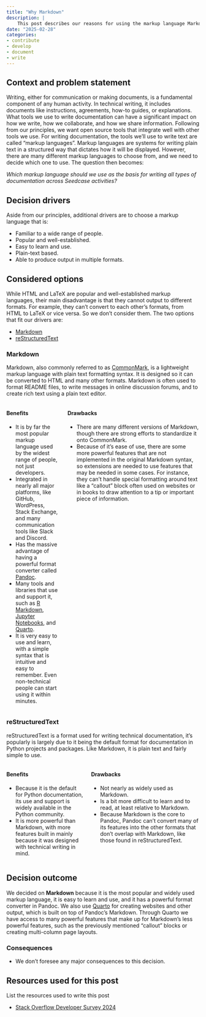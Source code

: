 ```yaml
---
title: "Why Markdown"
description: |
    This post describes our reasons for using the markup language Markdown for documentation.
date: "2025-02-28"
categories:
- contribute
- develop
- document
- write
---
```


## Context and problem statement

Writing, either for communication or making documents, is a fundamental component of any human activity.
In technical writing, it includes documents like instructions, agreements, how-to guides, or explanations. What tools we
use to write documentation can have a significant impact on how we
write, how we collaborate, and how we share information. Following from
our principles, we want open source tools that integrate well with other
tools we use. For writing documentation, the tools we'll use to write text are called "markup languages". Markup languages are systems for writing plain text in a structured way that dictates how it will be displayed. However, there
are many different markup languages to choose from, and we need to
decide which one to use. The question then becomes:

*Which markup language should we use as the basis for writing all types
of documentation across Seedcase activities?*

## Decision drivers

Aside from our principles, additional drivers are to choose a markup language that is:

-   Familiar to a wide range of people.
-   Popular and well-established.
-   Easy to learn and use.
-   Plain-text based.
-   Able to produce output in multiple formats.

## Considered options

While HTML and LaTeX are popular and well-established markup languages,
their main disadvantage is that they cannot output to different formats.
For example, they can't convert to each other's formats, from HTML to LaTeX or vice versa.
So we don't consider them. The two options that fit our drivers
are:

-   [Markdown](https://en.wikipedia.org/wiki/Markdown)
-   [reStructuredText](https://en.wikipedia.org/wiki/ReStructuredText)

### Markdown

Markdown, also commonly referred to as
[CommonMark](https://commonmark.org/), is a lightweight markup language
with plain text formatting syntax. It is designed so it can be
converted to HTML and many other formats.
Markdown is often used to format README files, to write messages in
online discussion forums, and to create rich text using a plain text
editor.

::::: columns
::: column
#### Benefits

-   It is by far the most popular markup language used by the widest
    range of people, not just developers.
-   Integrated in nearly all major platforms, like GitHub, WordPress,
    Stack Exchange, and many communication tools like Slack and Discord.
-   Has the massive advantage of having a powerful format converter
    called [Pandoc](https://pandoc.org/).
-   Many tools and libraries that use and support it, such as [R
    Markdown](https://rmarkdown.rstudio.com/), [Jupyter
    Notebooks](https://jupyter.org/), and [Quarto](https://quarto.org/).
-   It is very easy to use and learn, with a simple syntax that is
    intuitive and easy to remember. Even non-technical people can start
    using it within minutes.
:::

::: column
#### Drawbacks

-   There are many different versions of Markdown, though there are
    strong efforts to standardize it onto CommonMark.
-   Because of it's ease of use, there are some more powerful features
    that are not implemented in the original Markdown syntax, so
    extensions are needed to use features that may be needed in some
    cases. For instance, they can't handle special formatting around text
    like a "callout" block often used on websites or in books to draw attention
    to a tip or important piece of information.
:::
:::::

### reStructuredText

reStructuredText is a format used for writing technical documentation,
it's popularly is largely due to it being the default format for
documentation in Python projects and packages. Like Markdown, it is
plain text and fairly simple to use.

::::: columns
::: column
#### Benefits

-   Because it is the default for Python documentation, its use and
    support is widely available in the Python community.
-   It is more powerful than Markdown, with more features built in
    mainly because it was designed with technical writing in mind.
:::

::: column
#### Drawbacks

-   Not nearly as widely used as Markdown.
-   Is a bit more difficult to learn and to read, at least relative to
    Markdown.
-   Because Markdown is the
    core to Pandoc, Pandoc can't convert many of its features into the other
    formats that don't overlap with Markdown, like those found in reStructuredText.
:::
:::::

## Decision outcome

We decided on **Markdown** because it is the most popular and widely
used markup language, it is easy to learn and use, and it has a powerful
format converter in Pandoc. We also use [Quarto](/why-quarto/index.qmd)
for creating websites and other output, which is built on top of
Pandoc's Markdown. Through Quarto we have access to many powerful
features that make up for Markdown's less powerful features, such as the previously
mentioned "callout" blocks or creating multi-column page layouts.

### Consequences

-   We don't foresee any major consequences to this decision.

## Resources used for this post

::: content-hidden
List the resources used to write this post
:::

-   [Stack Overflow Developer Survey
    2024](https://survey.stackoverflow.co/2024/technology#2-programming-scripting-and-markup-languages)
